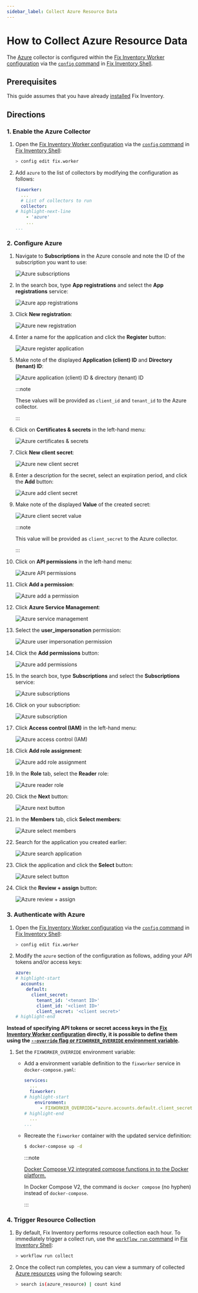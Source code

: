 ```yaml
---
sidebar_label: Collect Azure Resource Data
---
```


# How to Collect Azure Resource Data

The [Azure](../../../reference/unified-data-model/azure.mdx) collector is configured within the [Fix Inventory Worker configuration](../../../reference/configuration/index.mdx) via the [`config` command](../../../reference/cli/config/index.mdx) in [Fix Inventory Shell](../../../reference/components/shell.mdx).

## Prerequisites

This guide assumes that you have already [installed](../../../getting-started/install/index.mdx) Fix Inventory.

## Directions

### 1. Enable the Azure Collector

1.  Open the [Fix Inventory Worker configuration](../../../reference/configuration/index.mdx) via the [`config` command](../../../reference/cli/config) in [Fix Inventory Shell](../../../reference/components/shell):

    ```bash
    > config edit fix.worker
    ```

2.  Add `azure` to the list of collectors by modifying the configuration as follows:

    ```yaml
    fixworker:
      ...
      # List of collectors to run
      collector:
    # highlight-next-line
        - 'azure'
        ...
    ...
    ```

### 2. Configure Azure

1.  Navigate to **Subscriptions** in the Azure console and note the ID of the subscription you want to use:

    ![Azure subscriptions](./img/subscription-id.png)

2.  In the search box, type **App registrations** and select the **App registrations** service:

    ![Azure app registrations](./img/app-registrations.png)

3.  Click **New registration**:

    ![Azure new registration](./img/new-registration.png)

4.  Enter a name for the application and click the **Register** button:

    ![Azure register application](./img/register-application.png)

5.  Make note of the displayed **Application (client) ID** and **Directory (tenant) ID**:

    ![Azure application (client) ID & directory (tenant) ID](./img/app-essentials.png)

    :::note

    These values will be provided as `client_id` and `tenant_id` to the Azure collector.

    :::

6.  Click on **Certificates & secrets** in the left-hand menu:

    ![Azure certificates & secrets](./img/certificates-secrets.png)

7.  Click **New client secret**:

    ![Azure new client secret](./img/new-client-secret.png)

8.  Enter a description for the secret, select an expiration period, and click the **Add** button:

    ![Azure add client secret](./img/add-client-secret.png)

9.  Make note of the displayed **Value** of the created secret:

    ![Azure client secret value](./img/client-secret-value.png)

    :::note

    This value will be provided as `client_secret` to the Azure collector.

    :::

10. Click on **API permissions** in the left-hand menu:

    ![Azure API permissions](./img/api-permissions.png)

11. Click **Add a permission**:

    ![Azure add a permission](./img/add-permission.png)

12. Click **Azure Service Management**:

    ![Azure service management](./img/service-management.png)

13. Select the **user_impersonation** permission:

    ![Azure user impersonation permission](./img/user-impersonation.png)

14. Click the **Add permissions** button:

    ![Azure add permissions](./img/add-permissions.png)

15. In the search box, type **Subscriptions** and select the **Subscriptions** service:

    ![Azure subscriptions](./img/subscriptions.png)

16. Click on your subscription:

    ![Azure subscription](./img/subscription.png)

17. Click **Access control (IAM)** in the left-hand menu:

    ![Azure access control (IAM)](./img/access-control.png)

18. Click **Add role assignment**:

    ![Azure add role assignment](./img/add-role-assignment.png)

19. In the **Role** tab, select the **Reader** role:

    ![Azure reader role](./img/reader-role.png)

20. Click the **Next** button:

    ![Azure next button](./img/next-button.png)

21. In the **Members** tab, click **Select members**:

    ![Azure select members](./img/role-assignment-members.png)

22. Search for the application you created earlier:

    ![Azure search application](./img/select-members-search.png)

23. Click the application and click the **Select** button:

    ![Azure select button](./img/select-members.png)

24. Click the **Review + assign** button:

    ![Azure review + assign](./img/review-assign.png)

### 3. Authenticate with Azure

<Tabs>
<TabItem value="configuration" label="Fix Inventory Worker Configuration">

1.  Open the [Fix Inventory Worker configuration](../../../reference/configuration/index.mdx) via the [`config` command](../../../reference/cli/config) in [Fix Inventory Shell](../../../reference/components/shell):

    ```bash
    > config edit fix.worker
    ```

2.  Modify the `azure` section of the configuration as follows, adding your API tokens and/or access keys:

    ```yaml
    azure:
    # highlight-start
      accounts:
        default:
          client_secret:
            tenant_id: '<tenant ID>'
            client_id: '<client ID>'
            client_secret: '<client secret>'
    # highlight-end
    ```

</TabItem>
<TabItem value="environment" label="Environment Variables">

**Instead of specifying API tokens or secret access keys in the [Fix Inventory Worker configuration](../../../reference/configuration/index.mdx) directly, it is possible to define them using the [`--override` flag or `FIXWORKER_OVERRIDE` environment variable](../../../reference/configuration/index.mdx#overriding-individual-properties).**

1.  Set the `FIXWORKER_OVERRIDE` environment variable:

    - Add a environment variable definition to the `fixworker` service in `docker-compose.yaml`:

      ```yaml title="docker-compose.yaml"
      services:
        ...
        fixworker:
      # highlight-start
          environment:
            - FIXWORKER_OVERRIDE="azure.accounts.default.client_secret.tenant_id=<tenant ID> azure.accounts.default.client_secret.client_id=<client ID> azure.accounts.default.client_secret.client_secret=<client secret>"
      # highlight-end
        ...
      ...
      ```

    - Recreate the `fixworker` container with the updated service definition:

      ```bash
      $ docker-compose up -d
      ```

      :::note

      [Docker Compose V2 integrated compose functions in to the Docker platform.](https://docs.docker.com/compose/#compose-v2-and-the-new-docker-compose-command)

      In Docker Compose V2, the command is `docker compose` (no hyphen) instead of `docker-compose`.

      :::

</TabItem>
</Tabs>

### 4. Trigger Resource Collection

1.  By default, Fix Inventory performs resource collection each hour. To immediately trigger a collect run, use the [`workflow run` command](../../../reference/cli/workflow/run.mdx) in [Fix Inventory Shell](../../../reference/components/shell):

    ```bash
    > workflow run collect
    ```

2.  Once the collect run completes, you can view a summary of collected [Azure resources](../../../reference/unified-data-model/azure.mdx) using the following search:

    ```bash
    > search is(azure_resource) | count kind
    ```
